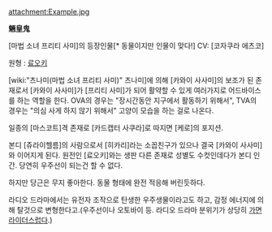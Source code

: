 attachment:Example.jpg

'''魎皇鬼'''

[마법 소녀 프리티 사미]의 등장인물[* 동물이지만 인물이 맞다!] CV: [코자쿠라 에츠코]  

원형 : [[료오키]]

[wiki:"츠나미(마법 소녀 프리티 사미)" 츠나미]에 의해 [카와이 사사미]의 보조가 된 존재로서 [카와이 사사미]가 [프리티 사미]가 되어 활약할 수 있게 여러가지로 어드바이스를 하는 역할을 한다. OVA의 경우는 "장시간동안 지구에서 활동하기 위해서", TVA의 경우는 "의심 사게 하지 않기 위해서" 고양이 모습을 하는 걸로 나온다. 

일종의 [마스코트]격 존재로 [카드캡터 사쿠라]로 따지면 [케로]의 포지션.

본디 [쥬라이헬름]의 사람으로서 [히카리]라는 소꼽친구가 있으나 결국 [카와이 사사미]와 이어지게 된다. 원전인 [료오키]와는 생판 다른 존재로 성별도 수컷인데다가 본디 인간. 당연히 우주선이 되는건 할 수 없다.

하지만 당근은 무지 좋아한다. 동물 형태에 완전 적응해 버린듯하다.

라디오 드라마에서는 유전자 조작으로 탄생한 우주생물이라고도 하고, 감정 에너지에 의해 탈것으로 변형한다고.(우주선이나 오토바이 등. 라디오 드라마 분위기가 상당히 [[가면 라이더]]스럽다.)
